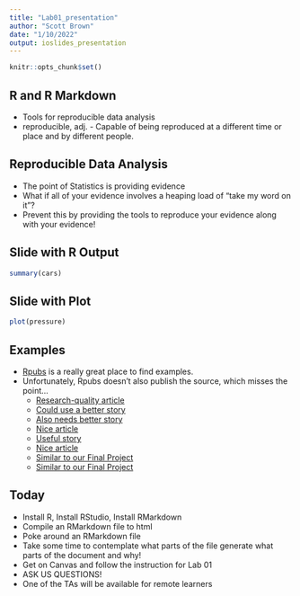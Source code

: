 ```yaml
---
title: "Lab01_presentation"
author: "Scott Brown"
date: "1/10/2022"
output: ioslides_presentation
---
```


```r
knitr::opts_chunk$set()
```

## R and R Markdown

- Tools for reproducible data analysis
- reproducible, adj. - Capable of being reproduced at a different time or place and by different people.

## Reproducible Data Analysis

- The point of Statistics is providing evidence
- What if all of your evidence involves a heaping load of "take my word on it"?
- Prevent this by providing the tools to reproduce your evidence along with your evidence!

## Slide with R Output

```r
summary(cars)
```

## Slide with Plot

```r
plot(pressure)
```

## Examples

- [Rpubs](https://rpubs.com/) is a really great place to find examples.
- Unfortunately, Rpubs doesn't also publish the source, which misses the point...
  - [Research-quality article](https://rpubs.com/Ian_W_Richardson/Twitter_Irish_Politics)
  - [Could use a better story](https://rpubs.com/cxh190001/854362)
  - [Also needs better story](https://rpubs.com/silasselfe/Moneyball)
  - [Nice article](https://rpubs.com/toldham2/babynames)
  - [Useful story](https://rpubs.com/Loudc951/848176)
  - [Nice article](https://rpubs.com/samanthallee/facebook-misinformation)
  - [Similar to our Final Project](https://rpubs.com/Felicia_Irawan/848558)
  - [Similar to our Final Project](https://rpubs.com/Ethan_Kostynick/849754)
  
## Today

- Install R, Install RStudio, Install RMarkdown
- Compile an RMarkdown file to html
- Poke around an RMarkdown file
- Take some time to contemplate what parts of the file generate what parts of the document and why!
- Get on Canvas and follow the instruction for Lab 01
- ASK US QUESTIONS!
- One of the TAs will be available for remote learners

